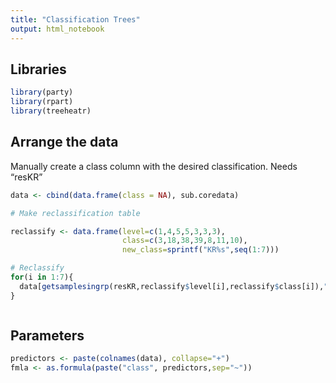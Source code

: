 ```yaml
---
title: "Classification Trees"
output: html_notebook
---
```

## Libraries
```r
library(party)
library(rpart)
library(treeheatr)
```

## Arrange the data
Manually create a class column with the desired classification. Needs "resKR"
```r
data <- cbind(data.frame(class = NA), sub.coredata)

# Make reclassification table

reclassify <- data.frame(level=c(1,4,5,5,3,3,3),
                         class=c(3,18,38,39,8,11,10),
                         new_class=sprintf("KR%s",seq(1:7)))

# Reclassify
for(i in 1:7){
  data[getsamplesingrp(resKR,reclassify$level[i],reclassify$class[i]),"class"]<-as.character(reclassify$new_class[i])
}



```

## Parameters
```r

predictors <- paste(colnames(data), collapse="+")
fmla <- as.formula(paste("class", predictors,sep="~"))


```

